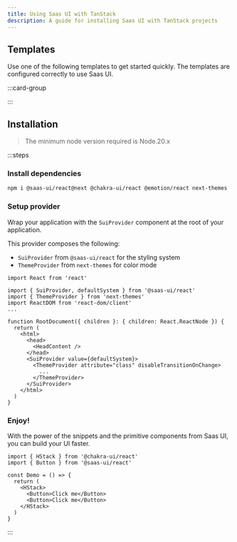 ```yaml
---
title: Using Saas UI with TanStack
description: A guide for installing Saas UI with TanStack projects
---
```


## Templates

Use one of the following templates to get started quickly. The templates are
configured correctly to use Saas UI.

:::card-group

<ResourceCard
  type="github"
  title="TanStack template"
  url="https://github.com/saas-js/saas-ui/tree/main/examples/tanstack"
/>

:::

## Installation

> The minimum node version required is Node.20.x

:::steps

### Install dependencies

```bash
npm i @saas-ui/react@next @chakra-ui/react @emotion/react next-themes
```

### Setup provider

Wrap your application with the `SuiProvider` component at the root of your
application.

This provider composes the following:

- `SuiProvider` from `@saas-ui/react` for the styling system
- `ThemeProvider` from `next-themes` for color mode

```tsx title="src/routes/__root.tsx" {1,8,10}
import React from 'react'

import { SuiProvider, defaultSystem } from '@saas-ui/react'
import { ThemeProvider } from 'next-themes'
import ReactDOM from 'react-dom/client'
...

function RootDocument({ children }: { children: React.ReactNode }) {
  return (
    <html>
      <head>
        <HeadContent />
      </head>
      <SuiProvider value={defaultSystem}>
        <ThemeProvider attribute="class" disableTransitionOnChange>
          ...
        </ThemeProvider>
      </SuiProvider>
    </html>
  )
}
```

### Enjoy!

With the power of the snippets and the primitive components from Saas UI, you
can build your UI faster.

```tsx
import { HStack } from '@chakra-ui/react'
import { Button } from '@saas-ui/react'

const Demo = () => {
  return (
    <HStack>
      <Button>Click me</Button>
      <Button>Click me</Button>
    </HStack>
  )
}
```

:::
